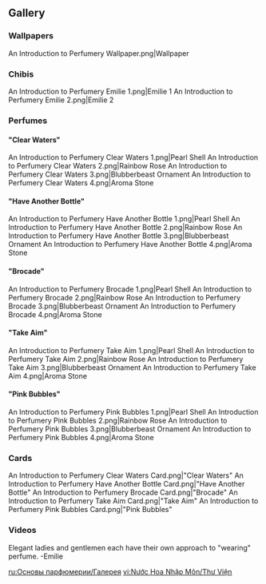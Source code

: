 {{Event Tabs}}
==Gallery==
===Wallpapers===
<gallery>
An Introduction to Perfumery Wallpaper.png|Wallpaper
</gallery>

===Chibis===
<gallery>
An Introduction to Perfumery Emilie 1.png|Emilie 1
An Introduction to Perfumery Emilie 2.png|Emilie 2
</gallery>

===Perfumes===
===="Clear Waters"====
<gallery>
An Introduction to Perfumery Clear Waters 1.png|Pearl Shell
An Introduction to Perfumery Clear Waters 2.png|Rainbow Rose
An Introduction to Perfumery Clear Waters 3.png|Blubberbeast Ornament
An Introduction to Perfumery Clear Waters 4.png|Aroma Stone
</gallery>

===="Have Another Bottle"====
<gallery>
An Introduction to Perfumery Have Another Bottle 1.png|Pearl Shell
An Introduction to Perfumery Have Another Bottle 2.png|Rainbow Rose
An Introduction to Perfumery Have Another Bottle 3.png|Blubberbeast Ornament
An Introduction to Perfumery Have Another Bottle 4.png|Aroma Stone
</gallery>

===="Brocade"====
<gallery>
An Introduction to Perfumery Brocade 1.png|Pearl Shell
An Introduction to Perfumery Brocade 2.png|Rainbow Rose
An Introduction to Perfumery Brocade 3.png|Blubberbeast Ornament
An Introduction to Perfumery Brocade 4.png|Aroma Stone
</gallery>

===="Take Aim"====
<gallery>
An Introduction to Perfumery Take Aim 1.png|Pearl Shell
An Introduction to Perfumery Take Aim 2.png|Rainbow Rose
An Introduction to Perfumery Take Aim 3.png|Blubberbeast Ornament
An Introduction to Perfumery Take Aim 4.png|Aroma Stone
</gallery>

===="Pink Bubbles"====
<gallery>
An Introduction to Perfumery Pink Bubbles 1.png|Pearl Shell
An Introduction to Perfumery Pink Bubbles 2.png|Rainbow Rose
An Introduction to Perfumery Pink Bubbles 3.png|Blubberbeast Ornament
An Introduction to Perfumery Pink Bubbles 4.png|Aroma Stone
</gallery>

===Cards===
<gallery>
An Introduction to Perfumery Clear Waters Card.png|"Clear Waters"
An Introduction to Perfumery Have Another Bottle Card.png|"Have Another Bottle"
An Introduction to Perfumery Brocade Card.png|"Brocade"
An Introduction to Perfumery Take Aim Card.png|"Take Aim"
An Introduction to Perfumery Pink Bubbles Card.png|"Pink Bubbles"
</gallery>

===Videos===
<gallery>
Elegant ladies and gentlemen each have their own approach to "wearing" perfume. -Emilie
</gallery>

[[ru:Основы парфюмерии/Галерея]]
[[vi:Nước Hoa Nhập Môn/Thư Viện]]